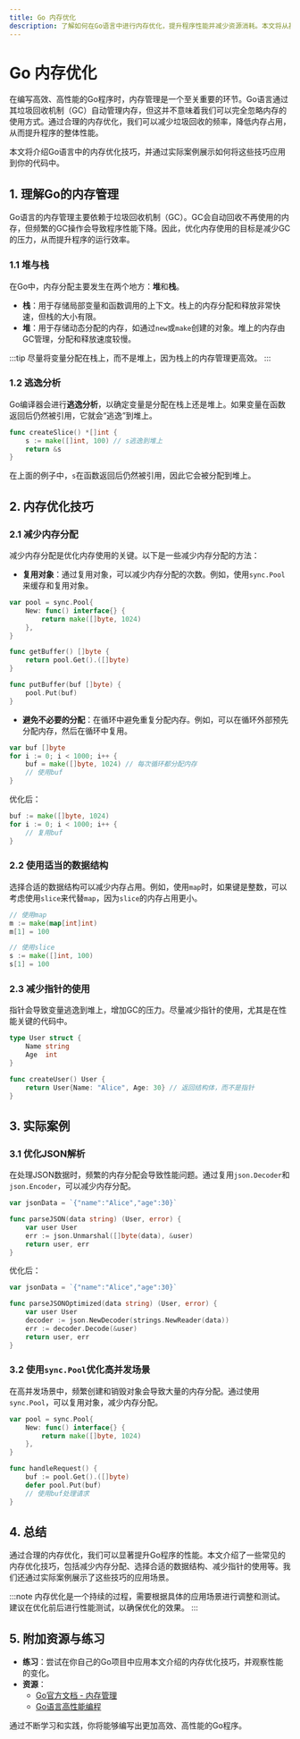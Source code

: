 ```yaml
---
title: Go 内存优化
description: 了解如何在Go语言中进行内存优化，提升程序性能并减少资源消耗。本文将从基础概念入手，逐步讲解内存优化的技巧和实际应用场景。
---
```


# Go 内存优化

在编写高效、高性能的Go程序时，内存管理是一个至关重要的环节。Go语言通过其垃圾回收机制（GC）自动管理内存，但这并不意味着我们可以完全忽略内存的使用方式。通过合理的内存优化，我们可以减少垃圾回收的频率，降低内存占用，从而提升程序的整体性能。

本文将介绍Go语言中的内存优化技巧，并通过实际案例展示如何将这些技巧应用到你的代码中。

## 1. 理解Go的内存管理

Go语言的内存管理主要依赖于垃圾回收机制（GC）。GC会自动回收不再使用的内存，但频繁的GC操作会导致程序性能下降。因此，优化内存使用的目标是减少GC的压力，从而提升程序的运行效率。

### 1.1 堆与栈

在Go中，内存分配主要发生在两个地方：**堆**和**栈**。

- **栈**：用于存储局部变量和函数调用的上下文。栈上的内存分配和释放非常快速，但栈的大小有限。
- **堆**：用于存储动态分配的内存，如通过`new`或`make`创建的对象。堆上的内存由GC管理，分配和释放速度较慢。

:::tip
尽量将变量分配在栈上，而不是堆上，因为栈上的内存管理更高效。
:::

### 1.2 逃逸分析

Go编译器会进行**逃逸分析**，以确定变量是分配在栈上还是堆上。如果变量在函数返回后仍然被引用，它就会“逃逸”到堆上。

```go
func createSlice() *[]int {
    s := make([]int, 100) // s逃逸到堆上
    return &s
}
```

在上面的例子中，`s`在函数返回后仍然被引用，因此它会被分配到堆上。

## 2. 内存优化技巧

### 2.1 减少内存分配

减少内存分配是优化内存使用的关键。以下是一些减少内存分配的方法：

- **复用对象**：通过复用对象，可以减少内存分配的次数。例如，使用`sync.Pool`来缓存和复用对象。
  
```go
var pool = sync.Pool{
    New: func() interface{} {
        return make([]byte, 1024)
    },
}

func getBuffer() []byte {
    return pool.Get().([]byte)
}

func putBuffer(buf []byte) {
    pool.Put(buf)
}
```

- **避免不必要的分配**：在循环中避免重复分配内存。例如，可以在循环外部预先分配内存，然后在循环中复用。

```go
var buf []byte
for i := 0; i < 1000; i++ {
    buf = make([]byte, 1024) // 每次循环都分配内存
    // 使用buf
}
```

优化后：

```go
buf := make([]byte, 1024)
for i := 0; i < 1000; i++ {
    // 复用buf
}
```

### 2.2 使用适当的数据结构

选择合适的数据结构可以减少内存占用。例如，使用`map`时，如果键是整数，可以考虑使用`slice`来代替`map`，因为`slice`的内存占用更小。

```go
// 使用map
m := make(map[int]int)
m[1] = 100

// 使用slice
s := make([]int, 100)
s[1] = 100
```

### 2.3 减少指针的使用

指针会导致变量逃逸到堆上，增加GC的压力。尽量减少指针的使用，尤其是在性能关键的代码中。

```go
type User struct {
    Name string
    Age  int
}

func createUser() User {
    return User{Name: "Alice", Age: 30} // 返回结构体，而不是指针
}
```

## 3. 实际案例

### 3.1 优化JSON解析

在处理JSON数据时，频繁的内存分配会导致性能问题。通过复用`json.Decoder`和`json.Encoder`，可以减少内存分配。

```go
var jsonData = `{"name":"Alice","age":30}`

func parseJSON(data string) (User, error) {
    var user User
    err := json.Unmarshal([]byte(data), &user)
    return user, err
}
```

优化后：

```go
var jsonData = `{"name":"Alice","age":30}`

func parseJSONOptimized(data string) (User, error) {
    var user User
    decoder := json.NewDecoder(strings.NewReader(data))
    err := decoder.Decode(&user)
    return user, err
}
```

### 3.2 使用`sync.Pool`优化高并发场景

在高并发场景中，频繁创建和销毁对象会导致大量的内存分配。通过使用`sync.Pool`，可以复用对象，减少内存分配。

```go
var pool = sync.Pool{
    New: func() interface{} {
        return make([]byte, 1024)
    },
}

func handleRequest() {
    buf := pool.Get().([]byte)
    defer pool.Put(buf)
    // 使用buf处理请求
}
```

## 4. 总结

通过合理的内存优化，我们可以显著提升Go程序的性能。本文介绍了一些常见的内存优化技巧，包括减少内存分配、选择合适的数据结构、减少指针的使用等。我们还通过实际案例展示了这些技巧的应用场景。

:::note
内存优化是一个持续的过程，需要根据具体的应用场景进行调整和测试。建议在优化前后进行性能测试，以确保优化的效果。
:::

## 5. 附加资源与练习

- **练习**：尝试在你自己的Go项目中应用本文介绍的内存优化技巧，并观察性能的变化。
- **资源**：
  - [Go官方文档 - 内存管理](https://golang.org/doc/effective_go#memory)
  - [Go语言高性能编程](https://github.com/geektutu/high-performance-go)

通过不断学习和实践，你将能够编写出更加高效、高性能的Go程序。
